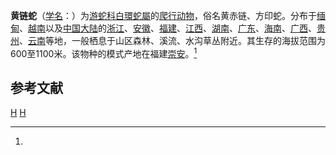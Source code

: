 {{Speciesbox
| genus = Lycodon
| species = flavozonatum
| authority = (Pope, 1928)<ref name='id4610'>{{cite web| url =http://www.bioinfo.cn/db05/BjdwSpecies.php?action=view&id=4610| title =黄链蛇| work =《中国动物物种编目数据库》| publisher =中国科学院微生物研究所| author =中国科学院动物研究所| accessdate =2009-04-11| deadurl =yes| archiveurl =https://web.archive.org/web/20160305073822/http://www.bioinfo.cn/db05/BjdwSpecies.php?action=view&id=4610| archivedate =2016-03-05}}</ref>
| synonyms = 
* ''Dinodon flavozonatum'' (Pope, 1928)
}}

'''黄链蛇'''（[[学名|学名]]：{{lang|la|''Lycodon flavozonatus''}}）为[[游蛇科|游蛇科]][[白環蛇屬|白環蛇屬]]的[[爬行动物|爬行动物]]，俗名黄赤链、方印蛇。分布于[[缅甸|缅甸]]、[[越南|越南]]以及[[中国大陆|中国大陆]]的[[浙江|浙江]]、[[安徽|安徽]]、[[福建|福建]]、[[江西|江西]]、[[湖南|湖南]]、[[广东|广东]]、[[海南|海南]]、[[广西|广西]]、[[贵州|贵州]]、[[云南|云南]]等地，一般栖息于山区森林、溪流、水沟草丛附近。其生存的海拔范围为600至1100米。该物种的模式产地在福建[[崇安|崇安]]。<ref name='id4610'/>

== 参考文献 ==
{{reflist}}

{{taxonbar}}

[[Category:1928年描述的动物|H]]
[[Category:白環蛇屬|H]]


{{snake-stub}}